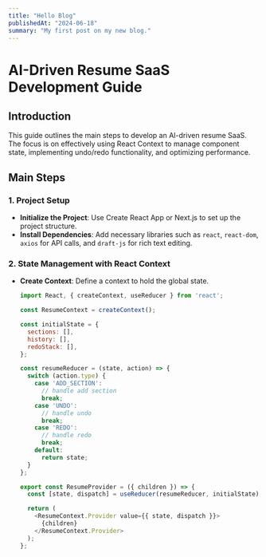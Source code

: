 ```yaml
---
title: "Hello Blog"
publishedAt: "2024-06-18"
summary: "My first post on my new blog."
---
```


# AI-Driven Resume SaaS Development Guide

## Introduction
This guide outlines the main steps to develop an AI-driven resume SaaS. The focus is on effectively using React Context to manage component state, implementing undo/redo functionality, and optimizing performance.

## Main Steps

### 1. Project Setup
- **Initialize the Project**: Use Create React App or Next.js to set up the project structure.
- **Install Dependencies**: Add necessary libraries such as `react`, `react-dom`, `axios` for API calls, and `draft-js` for rich text editing.

### 2. State Management with React Context
- **Create Context**: Define a context to hold the global state.

  ```javascript
  import React, { createContext, useReducer } from 'react';

  const ResumeContext = createContext();

  const initialState = {
    sections: [],
    history: [],
    redoStack: [],
  };

  const resumeReducer = (state, action) => {
    switch (action.type) {
      case 'ADD_SECTION':
        // handle add section
        break;
      case 'UNDO':
        // handle undo
        break;
      case 'REDO':
        // handle redo
        break;
      default:
        return state;
    }
  };

  export const ResumeProvider = ({ children }) => {
    const [state, dispatch] = useReducer(resumeReducer, initialState);

    return (
      <ResumeContext.Provider value={{ state, dispatch }}>
        {children}
      </ResumeContext.Provider>
    );
  };

 ```
